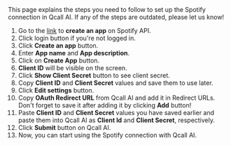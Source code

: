 
<Info>
   This page explains the steps you need to follow to set up the Spotify connection in Qcall AI. If any of the steps are outdated, please let us know!
</Info>

1. Go to the [link](https://developer.spotify.com/dashboard/applications) to **create an app**
   on Spotify API.
1. Click login button if you're not logged in.
1. Click **Create an app** button.
1. Enter **App name** and **App description**.
1. Click on **Create App** button.
1. **Client ID** will be visible on the screen.
1. Click **Show Client Secret** button to see client secret.
1. Copy **Client ID** and **Client Secret** values and save them to use later.
1. Click **Edit settings** button.
1. Copy **OAuth Redirect URL** from Qcall AI and add it in Redirect URLs. Don't forget to save it after adding it by clicking **Add** button!
1. Paste **Client ID** and **Client Secret** values you have saved earlier and paste them into Qcall AI as **Client Id** and **Client Secret**, respectively.
1. Click **Submit** button on Qcall AI.
1. Now, you can start using the Spotify connection with Qcall AI.

